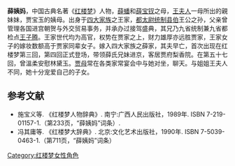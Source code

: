 {{no footnotes|time=2019-06-17T08:13:46+00:00}}
{{refimprove|time=2019-06-17T08:13:46+00:00}}
'''薛姨妈'''，中国古典名著《[[红楼梦|红楼梦]]》人物，[[薛蟠|薛蟠]]和[[薛宝钗|薛宝钗]]之母，[[王夫人|王夫人]]一母所出的親妹妹，贾宝玉的姨母。出身于[[金陵四大家族|四大家族]]之王家，[[太尉|都太尉]][[統制|统制]][[伯爵|县伯]]王公之孙，父亲曾管理各国进宫朝贺与外交贸易事务，并承办过接驾盛典，其兄乃九省统制兼九省都检点[[王子腾|王子腾]]。王家世代均为高官，权势在贾家之上，财力雄厚亦远胜贾家，王家女子的嫁妆数额高于贾家同辈女子。嫁入四大家族之薛家，其夫早亡，首次出现在红楼梦第三回，第四回正式登场，带领薛氏兄妹进京，客居贾府梨香院。在第五十七回，曾溫柔安慰林黛玉。[[贾母|贾母]]常在各类家常宴会中与她对坐，聊天。与姐姐王夫人不同，她十分宠爱自己的子女。

== 参考文献 ==
* 施宝义等. 《红楼梦人物辞典》. 南宁:广西人民出版社，1989年. ISBN 7-219-01157-1.（第233页，“薛姨妈”词条）.
* 冯其庸等. 《红楼梦大辞典》. 北京:文化艺术出版社，1990年. ISBN 7-5039-0463-1.（第711页，“薛姨妈”词条）
{{红楼梦}}
[[Category:红楼梦女性角色|Category:红楼梦女性角色]]